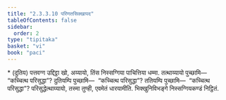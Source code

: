 ```yaml
---
title: "2.3.3.10 परिणतसिक्खापद"
tableOfContents: false
sidebar:
  order: 2
type: "tipitaka"
basket: "vi"
book: "paci"
---
```



<DynamicBreadcrumb />

<Paragraph type="center" book="paci">
* (दुतिय) पत्तवग्ग
</Paragraph>


<Paragraph number="2563" book="paci">
उद्दिट्ठा खो, अय्यायो, तिंस निस्सग्गिया पाचित्तिया धम्मा. तत्थाय्यायो पुच्छामि—  “कच्चित्थ परिसुद्धा”? दुतियम्पि पुच्छामि—  “कच्चित्थ परिसुद्धा”? ततियम्पि पुच्छामि—  “कच्चित्थ परिसुद्धा”? परिसुद्धेत्थाय्यायो, तस्मा तुण्ही, एवमेतं धारयामीति.

</Paragraph>

<Paragraph number="2564" type="center" book="paci">
भिक्खुनिविभङ्गे निस्सग्गियकण्डं निट्ठितं.
</Paragraph>